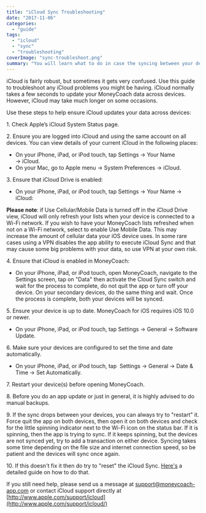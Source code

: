 ```yaml
---
title: "iCloud Sync Troubleshooting"
date: "2017-11-06"
categories: 
  - "guide"
tags: 
  - "icloud"
  - "sync"
  - "troubleshooting"
coverImage: "sync-troubleshoot.png"
summary: "You will learn what to do in case the syncing between your devices starts acting out."
---
```


iCloud is fairly robust, but sometimes it gets very confused. Use this guide to troubleshoot any iCloud problems you might be having. iCloud normally takes a few seconds to update your MoneyCoach data across devices. However, iCloud may take much longer on some occasions.

Use these steps to help ensure iCloud updates your data across devices:

1\. Check Apple’s iCloud System Status page.

2\. Ensure you are logged into iCloud and using the same account on all devices. You can view details of your current iCloud in the following places:

- On your iPhone, iPad, or iPod touch, tap Settings → Your Name → iCloud.
- On your Mac, go to Apple menu → System Preferences → iCloud.

3\. Ensure that iCloud Drive is enabled:

- On your iPhone, iPad, or iPod touch, tap Settings → Your Name → iCloud:

**Please note**: if Use Cellular/Mobile Data is turned off in the iCloud Drive view, iCloud will only refresh your lists when your device is connected to a Wi-Fi network. If you wish to have your MoneyCoach lists refreshed when not on a Wi-Fi network, select to enable Use Mobile Data. This may increase the amount of cellular data your iOS device uses. In some rare cases using a VPN disables the app ability to execute iCloud Sync and that may cause some big problems with your data, so use VPN at your own risk.

4\. Ensure that iCloud is enabled in MoneyCoach:

- On your iPhone, iPad, or iPod touch, open MoneyCoach, navigate to the Settings screen, tap on "Data" then activate the Cloud Sync switch and wait for the process to complete, do not quit the app or turn off your device. On your secondary devices, do the same thing and wait. Once the process is complete, both your devices will be synced.

5\. Ensure your device is up to date. MoneyCoach for iOS requires iOS 10.0 or newer.

- On your iPhone, iPad, or iPod touch, tap Settings → General → Software Update.

6\. Make sure your devices are configured to set the time and date automatically.

- On your iPhone, iPad, or iPod touch, tap  Settings → General → Date & Time → Set Automatically.

7\. Restart your device(s) before opening MoneyCoach.

8\. Before you do an app update or just in general, it is highly advised to do manual backups.

9\. If the sync drops between your devices, you can always try to "restart" it. Force quit the app on both devices, then open it on both devices and check for the little spinning indicator next to the Wi-Fi icon on the status bar. If it is spinning, then the app is trying to sync. If it keeps spinning, but the devices are not synced yet, try to add a transaction on either device. Syncing takes some time depending on the file size and internet connection speed, so be patient and the devices will sync once again.

10\. If this doesn't fix it then do try to "reset" the iCloud Sync. [Here's](/how-to-reset-the-icloud-sync/) a detailed guide on how to do that.

If you still need help, please send us a message at [support@moneycoach-app.com](mailto:support@moneycoach-app.com) or contact iCloud support directly at [http://www.apple.com/support/icloud](http://www.apple.com/support/icloud/)

